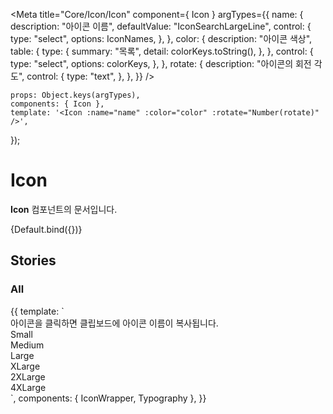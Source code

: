 
<Meta
    title="Core/Icon/Icon"
    component={ Icon }
    argTypes={{
        name: {
            description: "아이콘 이름",
            defaultValue: "IconSearchLargeLine",
            control: {
                type: "select",
                options: IconNames,
            },
        },
        color: {
            description: "아이콘 색상",
            table: {
                type: {
                    summary: "목록",
                    detail: colorKeys.toString(),
                },
            },
            control: {
                type: "select",
                options: colorKeys,
            },
        },
        rotate: {
            description: "아이콘의 회전 각도",
            control: {
                type: "text",
            },
        },
    }}
/>

    props: Object.keys(argTypes),
    components: { Icon },
    template: '<Icon :name="name" :color="color" :rotate="Number(rotate)" />',
});

# Icon

**Icon** 컴포넌트의 문서입니다.

<Story name="Default" height="100px">
    {Default.bind({})}
</Story>

<ArgsTable story="Default" />

## Stories
### All
<Canvas>
    <Story name="All" height="100px">
        {{
            template: `
                <div>
                    <Typography type="body1" color="gray500">아이콘을 클릭하면 클립보드에 아이콘 이름이 복사됩니다.</Typography>
                    <!--small-->
                    <div>
                        <Typography type="body1" style="margin-bottom: 10px">Small</Typography>
                        <div style="display: flex; flex-wrap: wrap;">
                            <IconWrapper component="Icon" name="IconCheckSmallLine" />
                            <IconWrapper component="Icon" name="IconPlusSmallLine" color="black" />
                            <IconWrapper component="Icon" name="IconArrowSmallLine" />
                            <IconWrapper component="Icon" name="IconThreeDotSmallFill" />
                            <IconWrapper component="Icon" name="IconTextArrowSmallFill" />
                            <IconWrapper component="Icon" name="IconOfficialSmallFill" />
                            <IconWrapper component="Icon" name="IconExclamationSmallFill" />
                            <IconWrapper component="Icon" name="IconProfileSmallFill" />
                            <IconWrapper component="Icon" name="IconCheckSmallFill" />
                            <IconWrapper component="Icon" name="IconCloseSmallLine" />
                            <IconWrapper component="Icon" name="IconSettingSmallFill" />
                            <IconWrapper component="Icon" name="IconQuestionMarkSmallFill" />
                            <IconWrapper component="Icon" name="IconFileSmallLine" />
                            <IconWrapper component="Icon" name="IconStarSmallFill" color="gray400" />
                            <IconWrapper component="Icon" name="IconMegaphoneSmallLine" />
                            <IconWrapper component="Icon" name="IconLinkSmallLine" />
                            <IconWrapper component="Icon" name="IconSmallTextArrowLine" />
                        </div>
                    </div>
                    <!--medium-->
                    <div>
                        <Typography type="body1" style="margin-bottom: 10px">Medium</Typography>
                        <div style="display: flex; flex-wrap: wrap;">
                            <IconWrapper component="Icon" name=IconCheckMediumFill />
                            <IconWrapper component="Icon" name=IconLikeMediumLine />
                            <IconWrapper component="Icon" name=IconLikeMediumFill />
                            <IconWrapper component="Icon" name=IconCommentMediumLine />
                            <IconWrapper component="Icon" name=IconCheckMediumLine />
                            <IconWrapper component="Icon" name=IconPlusMediumLine color="black" />
                            <IconWrapper component="Icon" name=IconArrowMediumLine />
                            <IconWrapper component="Icon" name=IconTextArrowMediumLine />
                            <IconWrapper component="Icon" name=IconFileMediumLineLight />
                            <IconWrapper component="Icon" name=IconTrashMediumLineLight />
                            <IconWrapper component="Icon" name=IconDownloadMediumLineLight />
                            <IconWrapper component="Icon" name=IconThreeDotMediumFill />
                            <IconWrapper component="Icon" name=IconHourglassMediumLine />
                            <IconWrapper component="Icon" name=IconCloseMediumFill />
                            <IconWrapper component="Icon" name=IconInfoMediumFill />
                            <IconWrapper component="Icon" name=IconInfoMediumLine />
                            <IconWrapper component="Icon" name=IconExclamationMediumLine />
                            <IconWrapper component="Icon" name=IconQuestionMarkMediumLine />
                            <IconWrapper component="Icon" name=IconCloseMediumLine />
                            <IconWrapper component="Icon" name=IconCheckRoundMediumLine />
                            <IconWrapper component="Icon" name=IconFilterMediumLine />
                            <IconWrapper component="Icon" name=IconLocationMediumFill />
                            <IconWrapper component="Icon" name=IconMentoringMediumLine />
                            <IconWrapper component="Icon" name=IconResumeMediumLine />
                            <IconWrapper component="Icon" name=IconJobWikiMediumLine />
                            <IconWrapper component="Icon" name=IconAnalyticsMediumLine />
                            <IconWrapper component="Icon" name=IconInterviewMediumLine />
                            <IconWrapper component="Icon" name=IconEssayMediumLine />
                            <IconWrapper component="Icon" name=IconVodMediumLine />
                            <IconWrapper component="Icon" name=IconEduMediumLine />
                            <IconWrapper component="Icon" name=IconCouponMediumLine />
                            <IconWrapper component="Icon" name=IconQuestionMediumLine />
                            <IconWrapper component="Icon" name=IconRevertMediumLine />
                            <IconWrapper component="Icon" name=IconDownloadMediumLine />
                            <IconWrapper component="Icon" name=IconExportMediumLine />
                            <IconWrapper component="Icon" name=IconClockMediumFill />
                            <IconWrapper component="Icon" name=IconClockMediumLine />
                            <IconWrapper component="Icon" name=IconSupportMediumLine />
                            <IconWrapper component="Icon" name=IconStarMediumFill color="gray400" />
                            <IconWrapper component="Icon" name=IconMegaphoneMediumLine />
                            <IconWrapper component="Icon" name=IconMinusMediumLine />
                            <IconWrapper component="Icon" name=IconDiscountMediumLine />
                            <IconWrapper component="Icon" name="IconLinkMediumLine" />
                            <IconWrapper component="Icon" name="IconBrowseMediumLine" />
                            <IconWrapper component="Icon" name="IconVideoMediumFill" />
                            <IconWrapper component="Icon" name="IconPriceMediumLine" />
                            <IconWrapper component="Icon" name="IconProfileMediumLine" />
                        </div>
                    </div>
                    <!--large-->
                    <div>
                        <Typography type="body1" style="margin-bottom: 10px">Large</Typography>
                        <div style="display: flex; flex-wrap: wrap;">
                            <IconWrapper component="Icon" name=IconProfileLargeFill />
                            <IconWrapper component="Icon" name=IconSelectedLargeLine />
                            <IconWrapper component="Icon" name=IconReplyLargeLine color="black" />
                            <IconWrapper component="Icon" name=IconSendLargeFill />
                            <IconWrapper component="Icon" name=IconPlusLargeLine color="black" />
                            <IconWrapper component="Icon" name=IconProfileLargeLine />
                            <IconWrapper component="Icon" name=IconAlarmLargeLine />
                            <IconWrapper component="Icon" name=IconSearchLargeLine />
                            <IconWrapper component="Icon" name=IconBackwardLargeLine />
                            <IconWrapper component="Icon" name=IconArrowLargeLine />
                            <IconWrapper component="Icon" name=IconTextArrowLargeLine />
                            <IconWrapper component="Icon" name=IconCloseLargeLine />
                            <IconWrapper component="Icon" name=IconExclamationLargeLine />
                            <IconWrapper component="Icon" name=IconFilterLargeLine />
                            <IconWrapper component="Icon" name=IconCheckLargeFill />
                            <IconWrapper component="Icon" name=IconSecurityLargeFill />
                            <IconWrapper component="Icon" name=IconDownloadLargeLine color="black" />
                            <IconWrapper component="Icon" name=IconCheckLargeLine />
                            <IconWrapper component="Icon" name=IconKeylineLargeLine />
                            <IconWrapper component="Icon" name=IconMentoringLargeLine />
                            <IconWrapper component="Icon" name=IconVodLargeLine />
                            <IconWrapper component="Icon" name=IconAnswerLargeLine />
                            <IconWrapper component="Icon" name=IconEduLargeLine />
                            <IconWrapper component="Icon" name=IconAnalyticsLargeLine />
                            <IconWrapper component="Icon" name=IconInterviewLargeLine />
                            <IconWrapper component="Icon" name=IconEssayLargeLine />
                            <IconWrapper component="Icon" name=IconResumeLargeLine />
                            <IconWrapper component="Icon" name=IconQuestionLargeLine />
                            <IconWrapper component="Icon" name=IconVideoLargeFill />
                            <IconWrapper component="Icon" name=IconStarLargeFill />
                            <IconWrapper component="Icon" name=IconHamburgerLargeLine />
                            <IconWrapper component="Icon" name=IconAllLargeLine />
                        </div>
                    </div>
                    <!--x-large-->
                    <div>
                        <Typography type="body1" style="margin-bottom: 10px">XLarge</Typography>
                        <div style="display: flex; flex-wrap: wrap;">
                            <IconWrapper component="Icon" name=IconProfileXLargeFill />
                            <IconWrapper component="Icon" name=IconArrowXLargeLine />
                            <IconWrapper component="Icon" name=IconCloseXLargeLine />
                            <IconWrapper component="Icon" name=IconQuestionXLargeLine />
                            <IconWrapper component="Icon" name=IconAdoptXLargeLine />
                            <IconWrapper component="Icon" name=IconCreditPlusXLargeLine color="black" />
                            <IconWrapper component="Icon" name=IconCreditMinusXLargeLine />
                            <IconWrapper component="Icon" name=IconLikeXLargeLine />
                            <IconWrapper component="Icon" name=IconCelebrateXLargeLine />
                            <IconWrapper component="Icon" name=IconAnswerXLargeLine />
                            <IconWrapper component="Icon" name=IconMegaphoneXLargeLine />
                            <IconWrapper component="Icon" name=IconCheckXLargeFill />
                            <IconWrapper component="Icon" name=IconUnCheckedXLargeFill />
                            <IconWrapper component="Icon" name=IconStarXLargeFill />
                            <IconWrapper component="Icon" name=IconProfileXLargeLine />
                            <IconWrapper component="Icon" name=IconSettingXLargeLine />
                            <IconWrapper component="Icon" name=IconSupportXLargeLine />
                        </div>
                    </div>
                    <!--2x-large-->
                    <div>
                        <Typography type="body1" style="margin-bottom: 10px">2XLarge</Typography>
                        <div style="display: flex; flex-wrap: wrap;">
                            <IconWrapper component="Icon" name=IconProfile2XLargeFill />
                            <IconWrapper component="Icon" name=IconWriting2XLargeLine />
                        </div>
                    </div>
                    <!--4x-large-->
                    <div>
                        <Typography type="body1" style="margin-bottom: 10px">4XLarge</Typography>
                        <div style="display: flex; flex-wrap: wrap;">
                            <IconWrapper component="Icon" name=IconStar4XLargeFill color="gray400" />
                        </div>
                    </div>
                </div>
            `,
             components: { IconWrapper, Typography },
        }}
    </Story>
</Canvas>
